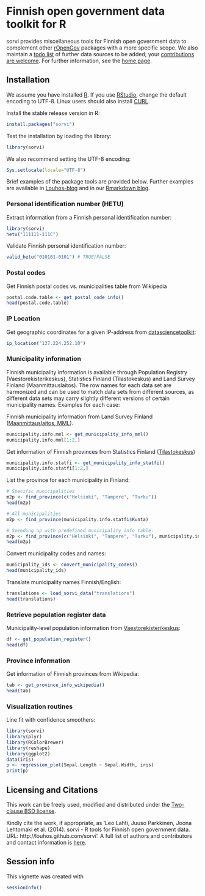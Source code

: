 <!--
%\VignetteEngine{knitr::knitr}
%\VignetteIndexEntry{sorvi Markdown Vignette made with knitr}

Joissakin esimerkeissa tarvittavat riippuvuudet 
	<a href="http://trac.osgeo.org/gdal/wiki/DownloadSource">GDAL</a>, 
	<a href="http://freeglut.sourceforge.net/">freeglut</a>, 
	<a href="http://xmlsoft.org/downloads.html">XML</a>, 
	<a href="http://trac.osgeo.org/geos">GEOS</a> ja 
	<a href="http://trac.osgeo.org/proj">PROJ.4</a>. 

-->

Finnish open government data toolkit for R
===========

sorvi provides miscellaneous tools for Finnish open government data to
complement other [rOpenGov](http://ropengov.github.io/projects)
packages with a more specific scope. We also maintain a [todo
list](todo-datasets) of further data sources to be added; your
[contributions are
welcome](http://louhos.github.com/contact.html). For further
information, see the [home page](http://louhos.github.com/sorvi).


## Installation

We assume you have installed [R](http://www.r-project.org/). If you
use [RStudio](http://www.rstudio.com/ide/download/desktop), change the
default encoding to UTF-8. Linux users should also install
[CURL](http://curl.haxx.se/download.html).

Install the stable release version in R:

```r
install.packages("sorvi")
```

Test the installation by loading the library:

```r
library(sorvi)
```

We also recommend setting the UTF-8 encoding:

```r
Sys.setlocale(locale="UTF-8") 
```

Brief examples of the package tools are provided below. Further
examples are available in [Louhos-blog](http://louhos.wordpress.com)
and in our [Rmarkdown blog](http://louhos.github.io/archive.html).


### Personal identification number (HETU)

Extract information from a Finnish personal identification number:

```r
library(sorvi)
hetu("111111-111C")
```

Validate Finnish personal identification number:

```r
valid_hetu("010101-0101") # TRUE/FALSE
```

### Postal codes

Get Finnish postal codes vs. municipalities table from Wikipedia

```r
postal.code.table <- get_postal_code_info() 
head(postal.code.table)
```

### IP Location

Get geographic coordinates for a given IP-address from
[datasciencetoolkit](http://www.datasciencetoolkit.org//ip2coordinates/):

```r
ip_location("137.224.252.10")
```


### Municipality information

Finnish municipality information is available through Population
Registry (Vaestorekisterikeskus), Statistics Finland (Tilastokeskus)
and Land Survey Finland (Maanmittauslaitos). The row names for each
data set are harmonized and can be used to match data sets from
different sources, as different data sets may carry slightly different
versions of certain municipality names. Examples for each case:

Finnish municipality information from Land Survey Finland ([Maanmittauslaitos, MML](http://www.maanmittauslaitos.fi/aineistot-palvelut/latauspalvelut/avoimien-aineistojen-tiedostopalvelu)). 

```r
municipality.info.mml <- get_municipality_info_mml()
municipality.info.mml[1:2,]
```

Get information of Finnish provinces from Statistics Finland ([Tilastokeskus](http://pxweb2.stat.fi/Database/Kuntien%20perustiedot/Kuntien%20perustiedot/Kuntaportaali.px))

```r
municipality.info.statfi <- get_municipality_info_statfi()
municipality.info.statfi[1:2,]
```

List the province for each municipality in Finland:
```r

# Specific municipalities
m2p <- find_province(c("Helsinki", "Tampere", "Turku")) 
head(m2p)

# All municipalities
m2p <- find_province(municipality.info.statfi$Kunta) 

# Speeding up with predefined municipality info table:
m2p <- find_province(c("Helsinki", "Tampere", "Turku"), municipality.info.mml)
head(m2p)
```

Convert municipality codes and names:
```r
municipality_ids <- convert_municipality_codes()
head(municipality_ids)
```

Translate municipality names Finnish/English:

```r
translations <- load_sorvi_data("translations")
head(translations)
```

### Retrieve population register data

Municipality-level population information from [Vaestorekisterikeskus](http://vrk.fi/default.aspx?docid=5127&site=3&id=0):

```r
df <- get_population_register()
head(df)
```

### Province information

Get information of Finnish provinces from Wikipedia:

```r
tab <- get_province_info_wikipedia()
head(tab)
```


### Visualization routines

Line fit with confidence smoothers:

```r
library(sorvi)
library(plyr)
library(RColorBrewer)
library(reshape)
library(ggplot2)
data(iris)
p <- regression_plot(Sepal.Length ~ Sepal.Width, iris) 
print(p)
```


## Licensing and Citations

This work can be freely used, modified and distributed under the 
[Two-clause BSD license](http://en.wikipedia.org/wiki/BSD\_licenses).

Kindly cite the work, if appropriate, as 'Leo Lahti, Juuso Parkkinen,
Joona Lehtomaki et al. (2014). sorvi - R tools for Finnish open
government data. URL: http://louhos.github.com/sorvi'. A full list of
authors and contributors and contact information is
[here](http://louhos.github.com/contact).

## Session info

This vignette was created with

```r
sessionInfo()
```




